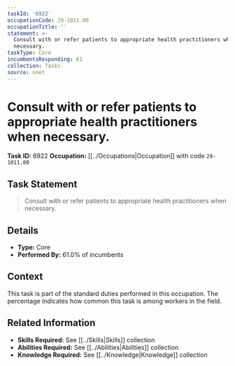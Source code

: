```yaml
---
taskId: '6922'
occupationCode: 29-1011.00
occupationTitle: ''
statement: >-
  Consult with or refer patients to appropriate health practitioners when
  necessary.
taskType: Core
incumbentsResponding: 61
collection: Tasks
source: onet
---
```

# Consult with or refer patients to appropriate health practitioners when necessary.

**Task ID:** 6922
**Occupation:** [[../Occupations|Occupation]] with code `29-1011.00`

## Task Statement

> Consult with or refer patients to appropriate health practitioners when necessary.

## Details

- **Type:** Core
- **Performed By:** 61.0% of incumbents

## Context

This task is part of the standard duties performed in this occupation. The percentage indicates how common this task is among workers in the field.

## Related Information

- **Skills Required:** See [[../Skills|Skills]] collection
- **Abilities Required:** See [[../Abilities|Abilities]] collection
- **Knowledge Required:** See [[../Knowledge|Knowledge]] collection
